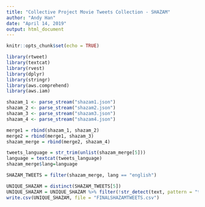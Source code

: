 ---
title: "Collective Project Movie Tweets Collection - SHAZAM"
author: "Andy Han"
date: "April 14, 2019"
output: html_document
---

```{r setup, include=FALSE}
knitr::opts_chunk$set(echo = TRUE)
```

```{r}
library(rtweet)
library(textcat)
library(rvest)
library(dplyr)
library(stringr)
library(aws.comprehend)
library(aws.iam)
```

```{r cars}
shazam_1 <- parse_stream("shazam1.json")
shazam_2 <- parse_stream("shazam2.json")
shazam_3 <- parse_stream("shazam3.json")
shazam_4 <- parse_stream("shazam4.json")
```

```{r}
merge1 = rbind(shazam_1, shazam_2)
merge2 = rbind(merge1, shazam_3)
shazam_merge = rbind(merge2, shazam_4)
```

```{r}
tweets_language = str_trim(unlist(shazam_merge[5]))
language = textcat(tweets_language)
shazam_merge$lang=language
```

```{r}
SHAZAM_TWEETS = filter(shazam_merge, lang == "english")
```

```{r}
UNIQUE_SHAZAM = distinct(SHAZAM_TWEETS[5])
UNIQUE_SHAZAM = UNIQUE_SHAZAM %>% filter(!str_detect(text, pattern = "to discover"), !str_detect(text, pattern = "https://"))
write.csv(UNIQUE_SHAZAM, file = "FINALSHAZAMTWEETS.csv")
```

